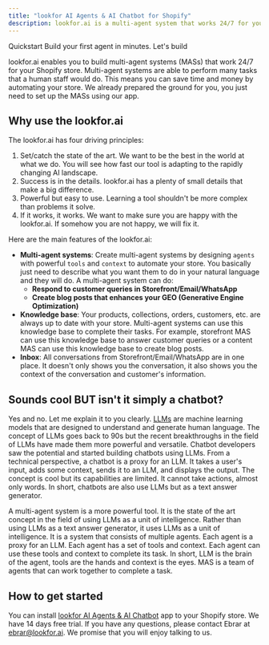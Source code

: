 ```yaml
---
title: "lookfor AI Agents & AI Chatbot for Shopify"
description: lookfor.ai is a multi-agent system that works 24/7 for your Shopify store. It can respond to customer queries, create blog posts, enhance product descriptions, and more.
---
```




<Hero>
  <Fragment slot="title">Quickstart</Fragment>
  <Fragment slot="description">Build your first agent in minutes.</Fragment>
  <Fragment slot="cta">Let's build</Fragment>
</Hero>

lookfor.ai enables you to build multi-agent systems (MASs) that work 24/7 for your Shopify store. 
Multi-agent systems are able to perform many tasks that a human staff would do. 
This means you can save time and money by automating your store. 
We already prepared the ground for you, you just need to set up the MASs using our app. 



## Why use the lookfor.ai

The lookfor.ai has four driving principles:

1. Set/catch the state of the art. We want to be the best in the world at what we do. You will see how fast our tool is adapting to the rapidly changing AI landscape. 
2. Success is in the details. lookfor.ai has a plenty of small details that make a big difference. 
3. Powerful but easy to use. Learning a tool shouldn't be more complex than problems it solve. 
4. If it works, it works. We want to make sure you are happy with the lookfor.ai. If somehow you are not happy, we will fix it. 

Here are the main features of the lookfor.ai:

- **Multi-agent systems**: Create multi-agent systems by designing `agents` with powerful `tools` and `context` to automate your store.
You basically just need to describe what you want them to do in your natural language and they will do. 
A multi-agent system can do: 
   - **Respond to customer queries in Storefront/Email/WhatsApp**
   - **Create blog posts that enhances your GEO (Generative Engine Optimization)**
- **Knowledge base**: Your products, collections, orders, customers, etc. are always up to date with your store. Multi-agent systems can use this knowledge base to complete their tasks. 
For example, storefront MAS can use this knowledge base to answer customer queries or a content MAS can use this knowledge base to create blog posts. 
- **Inbox**: All conversations from Storefront/Email/WhatsApp are in one place. 
It doesn't only shows you the conversation, it also shows you the context of the conversation and customer's information. 

## Sounds cool BUT isn't it simply a chatbot?
Yes and no. Let me explain it to you clearly. [LLMs](https://en.wikipedia.org/wiki/Large_language_model) are machine learning models that are designed to understand and generate human language. 
The concept of LLMs goes back to 90s but the recent breakthroughs in the field of LLMs have made them more powerful and versatile. 
Chatbot developers saw the potential and started building chatbots using LLMs. From a technical perspective, a chatbot is a proxy for an LLM. It takes a user's input, adds some context, sends it to an LLM, and displays the output.
The concept is cool but its capabilities are limited. It cannot take actions, almost only words. In short, chatbots are also use LLMs but as a text answer generator. 

A multi-agent system is a more powerful tool. It is the state of the art concept in the field of using LLMs as a unit of intelligence. Rather than using LLMs as a text answer generator, it uses LLMs as a unit of intelligence. 
It is a system that consists of multiple agents. Each agent is a proxy for an LLM. Each agent has a set of tools and context. Each agent can use these tools and context to complete its task.
In short, LLM is the brain of the agent, tools are the hands and context is the eyes. MAS is a team of agents that can work together to complete a task. 

## How to get started 
You can install [lookfor AI Agents & AI Chatbot](https://apps.shopify.com/lookfor-ai-shopping-assistant) app to your Shopify store. We have 14 days free trial. 
If you have any questions, please contact Ebrar at [ebrar@lookfor.ai](mailto:ebrar@lookfor.ai). We promise that you will enjoy talking to us. 